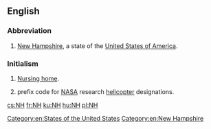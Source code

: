 {{also|NH|Nh|nH|n.h.|N.H.|N. H.}}

==English==

===Abbreviation===
{{rfc-header|Abbreviation}}
{{head|en|abbreviation}}

# {{lb|en|US}} [[New Hampshire]], a state of the [[United States of America]].

===Initialism===
{{rfc-header|Initialism}}
{{head|en|initialism}}

# [[nursing home|Nursing home]].
# {{lb|en|US|aviation}} prefix code for [[NASA]] research [[helicopter]] designations.

[[Category:en:States of the United States]]
[[Category:en:New Hampshire]]

[[cs:NH]]
[[fr:NH]]
[[ku:NH]]
[[hu:NH]]
[[pl:NH]]